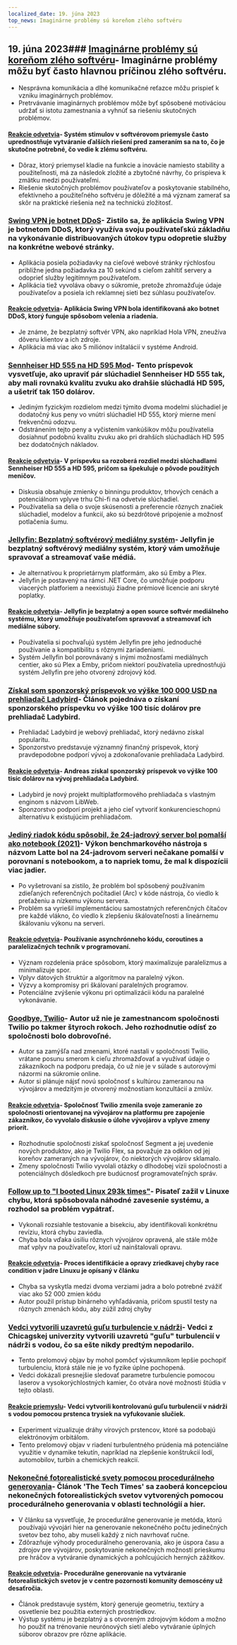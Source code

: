 ```yaml
---
localized_date: 19. júna 2023
top_news: Imaginárne problémy sú koreňom zlého softvéru
---
```




<CallToAction />

<Steps>

## 19. júna 2023### [Imaginárne problémy sú koreňom zlého softvéru](https://cerebralab.com/Imaginary_Problems_Are_the_Root_of_Bad_Software)- Imaginárne problémy môžu byť často hlavnou príčinou zlého softvéru.

- Nesprávna komunikácia a dlhé komunikačné reťazce môžu prispieť k vzniku imaginárnych problémov.
- Pretrvávanie imaginárnych problémov môže byť spôsobené motiváciou udržať si istotu zamestnania a vyhnúť sa riešeniu skutočných problémov.

#### [Reakcie odvetvia](http://news.ycombinator.com/item?id=36380711)- Systém stimulov v softvérovom priemysle často uprednostňuje vytváranie ďalších riešení pred zameraním sa na to, čo je skutočne potrebné, čo vedie k zlému softvéru.

- Dôraz, ktorý priemysel kladie na funkcie a inovácie namiesto stability a použiteľnosti, má za následok zložité a zbytočné návrhy, čo prispieva k zmätku medzi používateľmi.
- Riešenie skutočných problémov používateľov a poskytovanie stabilného, efektívneho a použiteľného softvéru je dôležité a má význam zamerať sa skôr na praktické riešenia než na technickú zložitosť.

### [Swing VPN je botnet DDoS](https://lecromee.github.io/posts/swing_vpn_ddosing_sites/)- Zistilo sa, že aplikácia Swing VPN je botnetom DDoS, ktorý využíva svoju používateľskú základňu na vykonávanie distribuovaných útokov typu odopretie služby na konkrétne webové stránky.

- Aplikácia posiela požiadavky na cieľové webové stránky rýchlosťou približne jedna požiadavka za 10 sekúnd s cieľom zahltiť servery a odoprieť služby legitímnym používateľom.
- Aplikácia tiež vyvoláva obavy o súkromie, pretože zhromažďuje údaje používateľov a posiela ich reklamnej sieti bez súhlasu používateľov.

#### [Reakcie odvetvia](http://news.ycombinator.com/item?id=36382700)- Aplikácia Swing VPN bola identifikovaná ako botnet DDoS, ktorý funguje spôsobom velenia a riadenia.

- Je známe, že bezplatný softvér VPN, ako napríklad Hola VPN, zneužíva dôveru klientov a ich zdroje.
- Aplikácia má viac ako 5 miliónov inštalácií v systéme Android.

### [Sennheiser HD 555 na HD 595 Mod](http://mikebeauchamp.com/misc/sennheiser-hd-555-to-hd-595-mod/)- Tento príspevok vysvetľuje, ako upraviť pár slúchadiel Sennheiser HD 555 tak, aby mali rovnakú kvalitu zvuku ako drahšie slúchadlá HD 595, a ušetriť tak 150 dolárov.

- Jediným fyzickým rozdielom medzi týmito dvoma modelmi slúchadiel je dodatočný kus peny vo vnútri slúchadiel HD 555, ktorý mierne mení frekvenčnú odozvu.
- Odstránením tejto peny a vyčistením vankúšikov môžu používatelia dosiahnuť podobnú kvalitu zvuku ako pri drahších slúchadlách HD 595 bez dodatočných nákladov.

#### [Reakcie odvetvia](http://news.ycombinator.com/item?id=36377875)- V príspevku sa rozoberá rozdiel medzi slúchadlami Sennheiser HD 555 a HD 595, pričom sa špekuluje o pôvode použitých meničov.

- Diskusia obsahuje zmienky o binningu produktov, trhových cenách a potenciálnom vplyve trhu Chi-fi na odvetvie slúchadiel.
- Používatelia sa delia o svoje skúsenosti a preferencie rôznych značiek slúchadiel, modelov a funkcií, ako sú bezdrôtové pripojenie a možnosť potlačenia šumu.

### [Jellyfin: Bezplatný softvérový mediálny systém](https://github.com/jellyfin/jellyfin)- Jellyfin je bezplatný softvérový mediálny systém, ktorý vám umožňuje spravovať a streamovať vaše médiá.

- Je alternatívou k proprietárnym platformám, ako sú Emby a Plex.
- Jellyfin je postavený na rámci .NET Core, čo umožňuje podporu viacerých platforiem a neexistujú žiadne prémiové licencie ani skryté poplatky.

#### [Reakcie odvetvia](http://news.ycombinator.com/item?id=36378689)- Jellyfin je bezplatný a open source softvér mediálneho systému, ktorý umožňuje používateľom spravovať a streamovať ich mediálne súbory.

- Používatelia si pochvaľujú systém Jellyfin pre jeho jednoduché používanie a kompatibilitu s rôznymi zariadeniami.
- Systém Jellyfin bol porovnávaný s inými možnosťami mediálnych centier, ako sú Plex a Emby, pričom niektorí používatelia uprednostňujú systém Jellyfin pre jeho otvorený zdrojový kód.

### [Získal som sponzorský príspevok vo výške 100 000 USD na prehliadač Ladybird](https://twitter.com/awesomekling/status/1670298370550779905)- Článok pojednáva o získaní sponzorského príspevku vo výške 100 tisíc dolárov pre prehliadač Ladybird.

- Prehliadač Ladybird je webový prehliadač, ktorý nedávno získal popularitu.
- Sponzorstvo predstavuje významný finančný príspevok, ktorý pravdepodobne podporí vývoj a zdokonaľovanie prehliadača Ladybird.

#### [Reakcie odvetvia](http://news.ycombinator.com/item?id=36377805)- Andreas získal sponzorský príspevok vo výške 100 tisíc dolárov na vývoj prehliadača Ladybird.

- Ladybird je nový projekt multiplatformového prehliadača s vlastným enginom s názvom LibWeb.
- Sponzorstvo podporí projekt a jeho cieľ vytvoriť konkurencieschopnú alternatívu k existujúcim prehliadačom.

### [Jediný riadok kódu spôsobil, že 24-jadrový server bol pomalší ako notebook (2021)](https://pkolaczk.github.io/server-slower-than-a-laptop/)- Výkon benchmarkového nástroja s názvom Latte bol na 24-jadrovom serveri nečakane pomalší v porovnaní s notebookom, a to napriek tomu, že mal k dispozícii viac jadier.

- Po vyšetrovaní sa zistilo, že problém bol spôsobený používaním zdieľaných referenčných počítadiel (Arc) v kóde nástroja, čo viedlo k preťaženiu a nízkemu výkonu servera.
- Problém sa vyriešil implementáciou samostatných referenčných čítačov pre každé vlákno, čo viedlo k zlepšeniu škálovateľnosti a lineárnemu škálovaniu výkonu na serveri.

#### [Reakcie odvetvia](http://news.ycombinator.com/item?id=36376669)- Používanie asynchrónneho kódu, coroutines a paralelizačných techník v programovaní.

- Význam rozdelenia práce spôsobom, ktorý maximalizuje paralelizmus a minimalizuje spor.
- Vplyv dátových štruktúr a algoritmov na paralelný výkon.
- Výzvy a kompromisy pri škálovaní paralelných programov.
- Potenciálne zvýšenie výkonu pri optimalizácii kódu na paralelné vykonávanie.

### [Goodbye, Twilio](https://blog.miguelgrinberg.com/post/goodbye-twilio)- Autor už nie je zamestnancom spoločnosti Twilio po takmer štyroch rokoch. Jeho rozhodnutie odísť zo spoločnosti bolo dobrovoľné.

- Autor sa zamýšľa nad zmenami, ktoré nastali v spoločnosti Twilio, vrátane posunu smerom k cieľu zhromažďovať a využívať údaje o zákazníkoch na podporu predaja, čo už nie je v súlade s autorovými názormi na súkromie online.
- Autor si plánuje nájsť novú spoločnosť s kultúrou zameranou na vývojárov a medzitým je otvorený možnostiam konzultácií a zmlúv.

#### [Reakcie odvetvia](http://news.ycombinator.com/item?id=36382361)- Spoločnosť Twilio zmenila svoje zameranie zo spoločnosti orientovanej na vývojárov na platformu pre zapojenie zákazníkov, čo vyvolalo diskusie o úlohe vývojárov a vplyve zmeny priorít.

- Rozhodnutie spoločnosti získať spoločnosť Segment a jej uvedenie nových produktov, ako je Twilio Flex, sa považuje za odklon od jej koreňov zameraných na vývojárov, čo niektorých vývojárov sklamalo.
- Zmeny spoločnosti Twilio vyvolali otázky o dlhodobej vízii spoločnosti a potenciálnych dôsledkoch pre budúcnosť programovateľných správ.

### [Follow up to "I booted Linux 293k times"](https://rwmj.wordpress.com/2023/06/18/follow-up-to-i-booted-linux-292612-times/)- Pisateľ zažil v Linuxe chybu, ktorá spôsobovala náhodné zavesenie systému, a rozhodol sa problém vypátrať.

- Vykonali rozsiahle testovanie a bisekciu, aby identifikovali konkrétnu revíziu, ktorá chybu zaviedla.
- Chyba bola vďaka úsiliu rôznych vývojárov opravená, ale stále môže mať vplyv na používateľov, ktorí už nainštalovali opravu.

#### [Reakcie odvetvia](http://news.ycombinator.com/item?id=36379615)- Proces identifikácie a opravy zriedkavej chyby race condition v jadre Linuxu je opísaný v článku

- Chyba sa vyskytla medzi dvoma verziami jadra a bolo potrebné zvážiť viac ako 52 000 zmien kódu
- Autor použil prístup binárneho vyhľadávania, pričom spustil testy na rôznych zmenách kódu, aby zúžil zdroj chyby

### [Vedci vytvorili uzavretú guľu turbulencie v nádrži](https://news.uchicago.edu/story/tempest-teacup-uchicago-physicists-make-breakthrough-creating-turbulence)- Vedci z Chicagskej univerzity vytvorili uzavretú "guľu" turbulencií v nádrži s vodou, čo sa ešte nikdy predtým nepodarilo.

- Tento prelomový objav by mohol pomôcť výskumníkom lepšie pochopiť turbulenciu, ktorá stále nie je vo fyzike úplne pochopená.
- Vedci dokázali presnejšie sledovať parametre turbulencie pomocou laserov a vysokorýchlostných kamier, čo otvára nové možnosti štúdia v tejto oblasti.

#### [Reakcie priemyslu](http://news.ycombinator.com/item?id=36376875)- Vedci vytvorili kontrolovanú guľu turbulencií v nádrži s vodou pomocou prstenca trysiek na vyfukovanie slučiek.

- Experiment vizualizuje dráhy vírových prstencov, ktoré sa podobajú elektrónovým orbitálom.
- Tento prelomový objav v riadení turbulentného prúdenia má potenciálne využitie v dynamike tekutín, napríklad na zlepšenie konštrukcií lodí, automobilov, turbín a chemických reakcií.

### [Nekonečné fotorealistické svety pomocou procedurálneho generovania](https://arxiv.org/abs/2306.09310)- Článok 'The Tech Times' sa zaoberá koncepciou nekonečných fotorealistických svetov vytvorených pomocou procedurálneho generovania v oblasti technológií a hier.

- V článku sa vysvetľuje, že procedurálne generovanie je metóda, ktorú používajú vývojári hier na generovanie nekonečného počtu jedinečných svetov bez toho, aby museli každý z nich navrhovať ručne.
- Zdôrazňuje výhody procedurálneho generovania, ako je úspora času a zdrojov pre vývojárov, poskytovanie nekonečných možností prieskumu pre hráčov a vytváranie dynamických a pohlcujúcich herných zážitkov.

#### [Reakcie odvetvia](http://news.ycombinator.com/item?id=36376071)- Procedurálne generovanie na vytváranie fotorealistických svetov je v centre pozornosti komunity demoscény už desaťročia.

- Článok predstavuje systém, ktorý generuje geometriu, textúry a osvetlenie bez použitia externých prostriedkov.
- Výstup systému je bezplatný a s otvoreným zdrojovým kódom a možno ho použiť na trénovanie neurónových sietí alebo vytváranie úplných súborov obrazov pre rôzne aplikácie.

</Steps>
